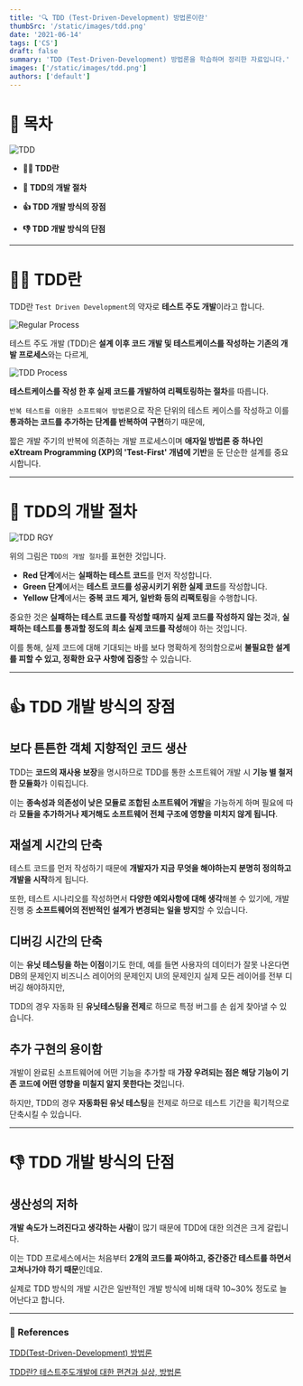 ```yaml
---
title: '🔍 TDD (Test-Driven-Development) 방법론이란'
thumbSrc: '/static/images/tdd.png'
date: '2021-06-14'
tags: ['CS']
draft: false
summary: 'TDD (Test-Driven-Development) 방법론을 학습하며 정리한 자료입니다.'
images: ['/static/images/tdd.png']
authors: ['default']
---
```


# 📌 목차

![TDD](/static/images/tdd.png)

- **💁🏻 TDD란**

- **🔄 TDD의 개발 절차**

- **👍 TDD 개발 방식의 장점**

- **👎 TDD 개발 방식의 단점**

---

# 💁🏻 TDD란

TDD란 `Test Driven Development`의 약자로 **테스트 주도 개발**이라고 합니다.

![Regular Process](/static/images/tdd1.png)

테스트 주도 개발 (TDD)은 **설계 이후 코드 개발 및 테스트케이스를 작성하는 기존의 개발 프로세스**와는 다르게,

![TDD Process](/static/images/tdd2.png)

**테스트케이스를 작성 한 후 실제 코드를 개발하여 리펙토링하는 절차**를 따릅니다.

`반복 테스트를 이용한 소프트웨어 방법론`으로 작은 단위의 테스트 케이스를 작성하고 이를 **통과하는 코드를 추가하는 단계를 반복하여 구현**하기 때문에,

짧은 개발 주기의 반복에 의존하는 개발 프로세스이며 **애자일 방법론 중 하나인 eXtream Programming (XP)의 'Test-First' 개념에 기반**을 둔 단순한 설계를 중요시합니다.

---

# 🔄 TDD의 개발 절차

![TDD RGY](/static/images/tdd3.png)

위의 그림은 `TDD의 개발 절차`를 표현한 것입니다.

- **Red 단계**에서는 **실패하는 테스트 코드**를 먼저 작성합니다.
- **Green 단계**에서는 **테스트 코드를 성공시키기 위한 실제 코드**를 작성합니다.
- **Yellow 단계**에서는 **중복 코드 제거, 일반화 등의 리팩토링**을 수행합니다.

중요한 것은 **실패하는 테스트 코드를 작성할 때까지 실제 코드를 작성하지 않는 것**과, **실패하는 테스트를 통과할 정도의 최소 실제 코드를 작성**해야 하는 것입니다.

이를 통해, 실제 코드에 대해 기대되는 바를 보다 명확하게 정의함으로써 **불필요한 설계를 피할 수 있고, 정확한 요구 사항에 집중**할 수 있습니다.

---

# 👍 TDD 개발 방식의 장점

## 보다 튼튼한 객체 지향적인 코드 생산

TDD는 **코드의 재사용 보장**을 명시하므로 TDD를 통한 소프트웨어 개발 시 **기능 별 철저한 모듈화**가 이뤄집니다.

이는 **종속성과 의존성이 낮은 모듈로 조합된 소프트웨어 개발**을 가능하게 하며 필요에 따라 **모듈을 추가하거나 제거해도 소프트웨어 전체 구조에 영향을 미치지 않게 됩니다**.

## 재설계 시간의 단축

테스트 코드를 먼저 작성하기 때문에 **개발자가 지금 무엇을 해야하는지 분명히 정의하고 개발을 시작**하게 됩니다.

또한, 테스트 시나리오를 작성하면서 **다양한 예외사항에 대해 생각**해볼 수 있기에, 개발 진행 중 **소프트웨어의 전반적인 설계가 변경되는 일을 방지**할 수 있습니다.

## 디버깅 시간의 단축

이는 **유닛 테스팅을 하는 이점**이기도 한데, 예를 들면 사용자의 데이터가 잘못 나온다면 DB의 문제인지 비즈니스 레이어의 문제인지 UI의 문제인지 실제 모든 레이어를 전부 디버깅 해야하지만,

TDD의 경우 자동화 된 **유닛테스팅을 전제**로 하므로 특정 버그를 손 쉽게 찾아낼 수 있습니다.

## 추가 구현의 용이함

개발이 완료된 소프트웨어에 어떤 기능을 추가할 때 **가장 우려되는 점은 해당 기능이 기존 코드에 어떤 영향을 미칠지 알지 못한다는 것**입니다.

하지만, TDD의 경우 **자동화된 유닛 테스팅**을 전제로 하므로 테스트 기간을 획기적으로 단축시킬 수 있습니다.

---

# 👎 TDD 개발 방식의 단점

## 생산성의 저하

**개발 속도가 느려진다고 생각하는 사람**이 많기 때문에 TDD에 대한 의견은 크게 갈립니다.

이는 TDD 프로세스에서는 처음부터 **2개의 코드를 짜야하고, 중간중간 테스트를 하면서 고쳐나가야 하기 때문**인데요.

실제로 TDD 방식의 개발 시간은 일반적인 개발 방식에 비해 대략 10~30% 정도로 늘어난다고 합니다.

---

### 🔗 References

[TDD(Test-Driven-Development) 방법론](http://clipsoft.co.kr/wp/blog/tddtest-driven-development-%EB%B0%A9%EB%B2%95%EB%A1%A0/)

[TDD란? 테스트주도개발에 대한 편견과 실상, 방법론](https://media.fastcampus.co.kr/knowledge/dev/tdd/)
